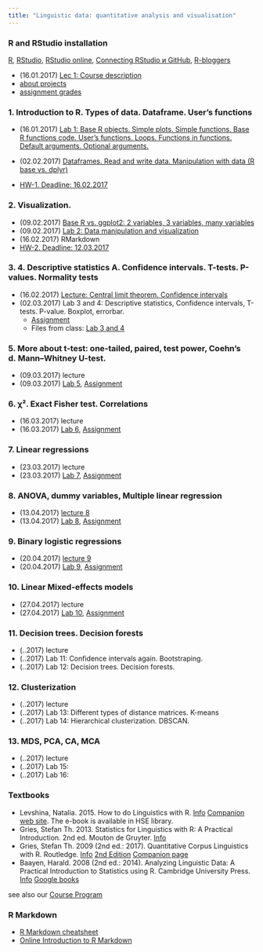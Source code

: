 ```yaml
---
title: "Linguistic data: quantitative analysis and visualisation"
---
```


### R and RStudio installation
[R](https://www.r-project.org/), [RStudio](https://www.rstudio.com/products/rstudio/download/#download), [RStudio online](https://www.rollapp.com/app/rstudio), [Connecting RStudio и GitHub](http://happygitwithr.com/rstudio-git-github.html), [R-bloggers](https://www.r-bloggers.com/)

* (16.01.2017)	[Lec 1: Course description](https://agricolamz.github.io/2017-MAG_R_course/Lec_1_Course_description.html)
* [about projects](https://github.com/agricolamz/2017-MAG_R_course/raw/master/projects.pdf)
* [assignment grades](https://docs.google.com/spreadsheets/d/1Ip6gEzzLsKgZOFEVAzSlgEOTeVdBXlDv_26ifZ_h2yY/edit#gid=0)

### 1. Introduction to R. Types of data. Dataframe. User's functions
* (16.01.2017)	[Lab 1: Base R objects. Simple plots. Simple functions. Base R functions code. User’s functions. Loops. Functions in functions. Default arguments. Optional arguments.](https://agricolamz.github.io/2017-MAG_R_course/Lab_1.html)
* (02.02.2017)	[Dataframes. Read and write data. Manipulation with data (R base vs. dplyr)](https://agricolamz.github.io/2017-MAG_R_course/Lec_2_Data_manipulation_and_visualization.html)

* [HW-1. Deadline: 16.02.2017](https://docs.google.com/forms/d/e/1FAIpQLSduc-FdDJHD171GhxQlVYlHfdvDXVpGh9b1rXpw0WcdE61ZFQ/viewform)

### 2. Visualization.

*	(09.02.2017) [Base R vs. ggplot2: 2 variables, 3 variables, many variables](https://agricolamz.github.io/2017-MAG_R_course/Lec_2_Data_manipulation_and_visualization.html)
* (09.02.2017) [Lab 2: Data manipulation and visualization](https://agricolamz.github.io/2017-MAG_R_course/Lab_2.html)
* (16.02.2017) RMarkdown
* [HW-2. Deadline: 12.03.2017](https://docs.google.com/forms/d/e/1FAIpQLSc2Z6snhSEZRVzHysYsUdKFkl4flE63AY4TFd-UrkmstV8s4g/viewform)

### 3. 4. Descriptive statistics A. Confidence intervals. T-tests. P-values. Normality tests
* (16.02.2017) [Lecture: Central limit theorem. Confidence intervals](https://agricolamz.github.io/2017-MAG_R_course/Lec_3_Descriptive_statistics._Measures_of_central_tendency._Confidence_intervals.html)
* (02.03.2017) Lab 3 and 4: Descriptive statistics, Confidence intervals, T-tests. P-value. Boxplot, errorbar.
    * [Assignment](https://goo.gl/forms/6e4ncZf6QejGRjyW2)
    * Files from class: [Lab 3 and 4](https://agricolamz.github.io/2017-MAG_R_course/Lab_3-4.html)

### 5. More about t-test: one-tailed, paired, test power, Coehn's d. Mann–Whitney U-test.

* (09.03.2017) lecture
* (09.03.2017) [Lab 5](https://agricolamz.github.io/2017-MAG_R_course/Lab_5.html), [Assignment](https://goo.gl/forms/PUIzhEsFWuqVCksj1)

### 6. χ². Exact Fisher test. Correlations																									
* (16.03.2017) lecture
* (16.03.2017) [Lab 6](https://agricolamz.github.io/2017-MAG_R_course/Lab_6.html), [Assignment](https://goo.gl/forms/mDNkVbNj29aLRCVf2)

### 7. Linear regressions															
* (23.03.2017) lecture
* (23.03.2017) [Lab 7](https://agricolamz.github.io/2017-MAG_R_course/Lab_7.html), [Assignment](https://goo.gl/forms/b2zXpiU6BGYo4zZe2)

																									
### 8. ANOVA, dummy variables, Multiple linear regression																		
* (13.04.2017) [lecture 8](https://agricolamz.github.io/2017-MAG_R_course/Lec_8_ANOVA_Dummy_variables_Multiple_linear_regression.html) 
* (13.04.2017) [Lab 8](https://agricolamz.github.io/2017-MAG_R_course/Lab_8.html), [Assignment](https://goo.gl/bCkuRV)


### 9. Binary logistic regressions

* (20.04.2017) [lecture 9](https://agricolamz.github.io/2017-MAG_R_course/Lec_9_Logistic_regression.html) 
* (20.04.2017) [Lab 9](https://agricolamz.github.io/2017-MAG_R_course/Lab_9.html), [Assignment](https://goo.gl/2FoSQ9)


### 10. Linear Mixed-effects models																						
* (27.04.2017) lecture
* (27.04.2017) [Lab 10](https://agricolamz.github.io/2017-MAG_R_course/Lab_10.html), [Assignment](https://goo.gl/forms/uY2wGxkZrAauIgzG2)

### 11. Decision trees. Decision forests															
* (..2017) lecture
* (..2017) Lab 11: Confidence intervals again. Bootstraping.
* (..2017) Lab 12: Decision trees. Decision forests.

### 12. Clusterization

* (..2017) lecture
* (..2017) Lab 13: Different types of distance matrices. K-means
* (..2017) Lab 14: Hierarchical clusterization. DBSCAN.

### 13. MDS, PCA, CA, MCA

* (..2017) lecture
* (..2017) Lab 15:
* (..2017) Lab 16:

### Textbooks

* Levshina, Natalia. 2015. How to do Linguistics with R. [Info](https://benjamins.com/#catalog/books/z.195/main) [Companion web site](https://benjamins.com/sites/z.195/). The e-book is available in HSE library. 
* Gries, Stefan Th. 2013. Statistics for Linguistics with R: A Practical Introduction. 2nd ed. Mouton de Gruyter. [Info](https://www.degruyter.com/view/product/203826) 
* Gries, Stefan Th. 2009 (2nd ed.: 2017). Quantitative Corpus Linguistics with R. Routledge. [Info](https://www.routledge.com/Quantitative-Corpus-Linguistics-with-R-A-Practical-Introduction/Gries/p/book/9780415962704) [2nd Edition](https://www.routledge.com/Quantitative-Corpus-Linguistics-with-R-A-Practical-Introduction-2nd-Edition/Gries/p/book/9781138816275) [Companion page](http://www.linguistics.ucsb.edu/faculty/stgries/research/qclwr/qclwr.html) 
* Baayen, Harald. 2008 (2nd ed.: 2014). Analyzing Linguistic Data: A Practical Introduction to Statistics using R. Cambridge University Press. [Info](http://www.cambridge.org/gb/academic/subjects/languages-linguistics/grammar-and-syntax/analyzing-linguistic-data-practical-introduction-statistics-using-r?format=AR) [Google books](https://books.google.ru/books?id=UvWkIg5E4foC&printsec=frontcover&source=gbs_ge_summary_r&cad=0#v=onepage&q&f=false) 

see also our [Course Program](https://www.hse.ru/data/2016/09/19/1117082144/program-1549532002-kSLnTng0SN.pdf)

### R Markdown

* [R Markdown cheatsheet](https://www.rstudio.com/wp-content/uploads/2016/03/rmarkdown-cheatsheet-2.0.pdf)
* [Online Introduction to R Markdown](http://rmarkdown.rstudio.com/lesson-1.html)
